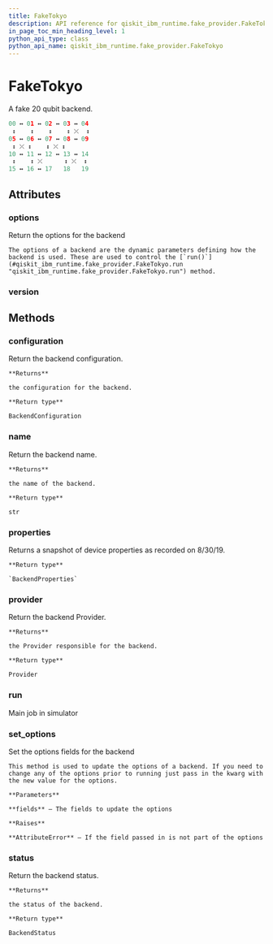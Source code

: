 ```yaml
---
title: FakeTokyo
description: API reference for qiskit_ibm_runtime.fake_provider.FakeTokyo
in_page_toc_min_heading_level: 1
python_api_type: class
python_api_name: qiskit_ibm_runtime.fake_provider.FakeTokyo
---
```


# FakeTokyo

<Class id="qiskit_ibm_runtime.fake_provider.FakeTokyo" github="https://github.com/Qiskit/qiskit-ibm-runtime/tree/stable/0.21/qiskit_ibm_runtime/fake_provider/backends/tokyo/fake_tokyo.py#L28-L141" signature="FakeTokyo">
  A fake 20 qubit backend.

  ```python
  00 ↔ 01 ↔ 02 ↔ 03 ↔ 04
   ↕    ↕    ↕    ↕ ⤫  ↕
  05 ↔ 06 ↔ 07 ↔ 08 ↔ 09
   ↕ ⤫ ↕    ↕ ⤫ ↕
  10 ↔ 11 ↔ 12 ↔ 13 ↔ 14
   ↕    ↕ ⤫      ↕ ⤫  ↕
  15 ↔ 16 ↔ 17   18   19
  ```

  ## Attributes

  ### options

  <Attribute id="qiskit_ibm_runtime.fake_provider.FakeTokyo.options" name="options">
    Return the options for the backend

    The options of a backend are the dynamic parameters defining how the backend is used. These are used to control the [`run()`](#qiskit_ibm_runtime.fake_provider.FakeTokyo.run "qiskit_ibm_runtime.fake_provider.FakeTokyo.run") method.
  </Attribute>

  ### version

  <Attribute id="qiskit_ibm_runtime.fake_provider.FakeTokyo.version" name="version" attributeValue="= 1" />

  ## Methods

  ### configuration

  <Function id="qiskit_ibm_runtime.fake_provider.FakeTokyo.configuration" name="configuration" signature="configuration()">
    Return the backend configuration.

    **Returns**

    the configuration for the backend.

    **Return type**

    BackendConfiguration
  </Function>

  ### name

  <Function id="qiskit_ibm_runtime.fake_provider.FakeTokyo.name" name="name" signature="name()">
    Return the backend name.

    **Returns**

    the name of the backend.

    **Return type**

    str
  </Function>

  ### properties

  <Function id="qiskit_ibm_runtime.fake_provider.FakeTokyo.properties" name="properties" github="https://github.com/Qiskit/qiskit-ibm-runtime/tree/stable/0.21/qiskit_ibm_runtime/fake_provider/backends/tokyo/fake_tokyo.py#L135-L141" signature="properties()">
    Returns a snapshot of device properties as recorded on 8/30/19.

    **Return type**

    `BackendProperties`
  </Function>

  ### provider

  <Function id="qiskit_ibm_runtime.fake_provider.FakeTokyo.provider" name="provider" signature="provider()">
    Return the backend Provider.

    **Returns**

    the Provider responsible for the backend.

    **Return type**

    Provider
  </Function>

  ### run

  <Function id="qiskit_ibm_runtime.fake_provider.FakeTokyo.run" name="run" signature="run(run_input, **kwargs)">
    Main job in simulator
  </Function>

  ### set\_options

  <Function id="qiskit_ibm_runtime.fake_provider.FakeTokyo.set_options" name="set_options" signature="set_options(**fields)">
    Set the options fields for the backend

    This method is used to update the options of a backend. If you need to change any of the options prior to running just pass in the kwarg with the new value for the options.

    **Parameters**

    **fields** – The fields to update the options

    **Raises**

    **AttributeError** – If the field passed in is not part of the options
  </Function>

  ### status

  <Function id="qiskit_ibm_runtime.fake_provider.FakeTokyo.status" name="status" signature="status()">
    Return the backend status.

    **Returns**

    the status of the backend.

    **Return type**

    BackendStatus
  </Function>
</Class>

